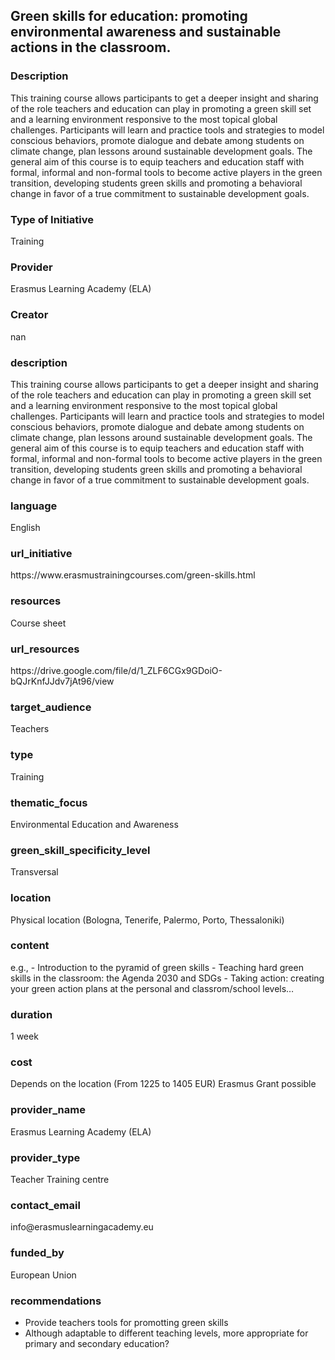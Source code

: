 ## Green skills for education: promoting environmental awareness and sustainable actions in the classroom.
### Description

This training course allows participants to get a deeper insight and sharing of the role teachers and education can play in promoting a green skill set and a learning environment responsive to the most topical global challenges. Participants will learn and practice tools and strategies to model conscious behaviors, promote dialogue and debate among students on climate change, plan lessons around sustainable development goals. The general aim of this course is to equip teachers and education staff with formal, informal and non-formal tools to become active players in the green transition, developing students green skills and promoting a behavioral change in favor of a true commitment to sustainable development goals.

### Type of Initiative

Training

### Provider

Erasmus Learning Academy (ELA)

### Creator

nan

### description

This training course allows participants to get a deeper insight and sharing of the role teachers and education can play in promoting a green skill set and a learning environment responsive to the most topical global challenges. Participants will learn and practice tools and strategies to model conscious behaviors, promote dialogue and debate among students on climate change, plan lessons around sustainable development goals. The general aim of this course is to equip teachers and education staff with formal, informal and non-formal tools to become active players in the green transition, developing students green skills and promoting a behavioral change in favor of a true commitment to sustainable development goals.

### language

English

### url_initiative

https://www.erasmustrainingcourses.com/green-skills.html

### resources

Course sheet

### url_resources

https://drive.google.com/file/d/1_ZLF6CGx9GDoiO-bQJrKnfJJdv7jAt96/view  

### target_audience

Teachers

### type

Training

### thematic_focus

Environmental Education and Awareness

### green_skill_specificity_level

Transversal

### location

Physical location (Bologna, Tenerife, Palermo, Porto, Thessaloniki)

### content

e.g., 
- Introduction to the pyramid of green skills
- Teaching hard green skills in the classroom: the Agenda 2030 and SDGs
- Taking action: creating your green action plans at the personal and classrom/school levels...

### duration

1 week

### cost

Depends on the location (From 1225 to 1405 EUR)
Erasmus Grant possible

### provider_name

Erasmus Learning Academy (ELA)

### provider_type

Teacher Training centre 

### contact_email

info@erasmuslearningacademy.eu

### funded_by

European Union

### recommendations

- Provide teachers tools for promotting green skills
- Although adaptable to different teaching levels, more appropriate for primary and secondary education?

